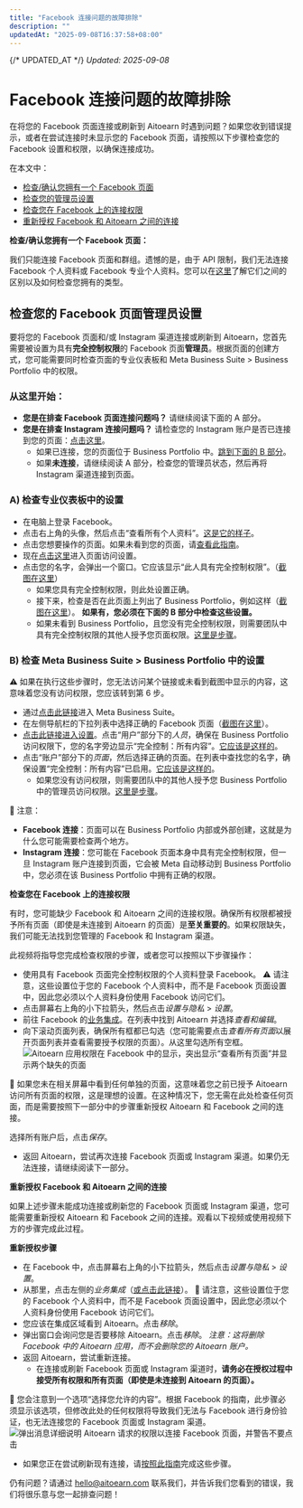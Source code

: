 ```yaml
---
title: "Facebook 连接问题的故障排除"
description: ""
updatedAt: "2025-09-08T16:37:58+08:00"
---
```

{/* UPDATED_AT */}
_Updated: 2025-09-08_

# Facebook 连接问题的故障排除

在将您的 Facebook 页面连接或刷新到 Aitoearn 时遇到问题？如果您收到错误提示，或者在尝试连接时未显示您的 Facebook 页面，请按照以下步骤检查您的 Facebook 设置和权限，以确保连接成功。

在本文中：
- [检查/确认您拥有一个 Facebook 页面](#Checkconfirm-那个-its-a-Facebook-Page-jxPAZ)
- [检查您的管理员设置](#Checking-您的-管理员-设置-在-您的-Facebook-Page-BOhZf)
- [检查您在 Facebook 上的连接权限](#Checking-您的-连接ion-权限s-在-Facebook-rYUSI)
- [重新授权 Facebook 和 Aitoearn 之间的连接](#Reauthorizing-the-连接ion-bet我们en-Facebook-和-Aitoearn--tiX4P)

**检查/确认您拥有一个 Facebook 页面：**

我们只能连接 Facebook 页面和群组。遗憾的是，由于 API 限制，我们无法连接 Facebook 个人资料或 Facebook 专业个人资料。您可以在[这里](https://支持.aitoearn.com//支持.aitoearn.com/article/869-differences-bet我们en-Facebook-pages-和-个人资料s)了解它们之间的区别以及如何检查您拥有的类型。

## 检查您的 Facebook 页面管理员设置

要将您的 Facebook 页面和/或 Instagram 渠道连接或刷新到 Aitoearn，您首先需要被设置为具有**完全控制权限**的 Facebook 页面**管理员**。根据页面的创建方式，您可能需要同时检查页面的专业仪表板和 Meta Business Suite > Business Portfolio 中的权限。

### 从这里开始：

- **您是在排查 Facebook 页面连接问题吗？** 请继续阅读下面的 A 部分。
- **您是在排查 Instagram 连接问题吗？** 请检查您的 Instagram 账户是否已连接到您的页面：[点击这里](https://www.Facebook.com/设置/?tab=链接ed_Instagram)。
  - 如果已连接，您的页面位于 Business Portfolio 中。[跳到下面的 B 部分](#B-Checking-设置-在-Meta-Business-Suite--Business-Portfolio-vuJM4)。
  - 如果**未连接**，请继续阅读 A 部分，检查您的管理员状态，然后再将 Instagram 渠道连接到页面。

### A) 检查专业仪表板中的设置

- 在电脑上登录 Facebook。
- 点击右上角的头像，然后点击“查看所有个人资料”。[这是它的样子](https://分享.aitoearn.com/04unABEK)。
- 点击您想要操作的页面。如果未看到您的页面，请[查看此指南](https://支持.aitoearn.com//支持.aitoearn.com/article/869-differences-bet我们en-Facebook-pages-和-个人资料s)。
- 现在[点击这里](https://www.Facebook.com/设置/?tab=个人资料_access)进入页面访问设置。
- 点击您的名字，会弹出一个窗口。它应该显示“此人具有完全控制权限”。（[截图在这里](https://分享.aitoearn.com/WnuWx605)）
  - 如果您具有完全控制权限，则此处设置正确。
  - 接下来，检查是否在此页面上列出了 Business Portfolio，例如这样（[截图](https://分享.aitoearn.com/xQuJ7EqG)[在这里](https://分享.aitoearn.com/xQuJ7EqG)）。
    **如果有，您必须在下面的 B 部分中检查这些设置。**
  - 如果未看到 Business Portfolio，且您没有完全控制权限，则需要团队中具有完全控制权限的其他人授予您页面权限。[这里是步骤](https://www.Facebook.com/帮助/289207354498410?帮助ref=faq_内容#newpages)。

### B) 检查 Meta Business Suite > Business Portfolio 中的设置

⚠️ 如果在执行这些步骤时，您无法访问某个链接或未看到截图中显示的内容，这意味着您没有访问权限，您应该转到第 6 步。

- 通过[点击此链接](https://business.Facebook.com/la测试/home/)进入 Meta Business Suite。
- 在左侧导航栏的下拉列表中选择正确的 Facebook 页面（[截图](https://分享.aitoearn.com/2Nuoqpbv)[在这里](https://分享.aitoearn.com/2Nuoqpbv)）。
- [点击此链接进入设置](https://business.Facebook.com/la测试/设置/)。点击“用户”部分下的*人员*，确保在 Business Portfolio 访问权限下，您的名字旁边显示“完全控制：所有内容”。[它应该是这样的](https://分享.aitoearn.com/NQuAojNm)。
- 点击“账户”部分下的*页面*，然后选择正确的页面。在列表中查找您的名字，确保设置“完全控制：所有内容”已启用。[它应该是这样的](https://分享.aitoearn.com/nOu7Pb9Q)。
  - 如果您没有访问权限，则需要团队中的其他人授予您 Business Portfolio 中的管理员访问权限。[这里是步骤](https://www.Facebook.com/business/帮助/2169003770027706)。

📝 注意：
- **Facebook 连接**：页面可以在 Business Portfolio 内部或外部创建，这就是为什么您可能需要检查两个地方。
- **Instagram 连接**：您可能在 Facebook 页面本身中具有完全控制权限，但一旦 Instagram 账户连接到页面，它会被 Meta 自动移动到 Business Portfolio 中，您必须在该 Business Portfolio 中拥有正确的权限。

**检查您在 Facebook 上的连接权限**

有时，您可能缺少 Facebook 和 Aitoearn 之间的连接权限。确保所有权限都被授予所有页面（即使是未连接到 Aitoearn 的页面）是**至关重要的**。如果权限缺失，我们可能无法找到您管理的 Facebook 和 Instagram 渠道。

此视频将指导您完成检查权限的步骤，或者您可以按照以下步骤操作：

- 使用具有 Facebook 页面完全控制权限的个人资料登录 Facebook。
⚠️ 请注意，这些设置位于您的 Facebook 个人资料中，而不是 Facebook 页面设置中，因此您必须以个人资料身份使用 Facebook 访问它们。
- 点击屏幕右上角的小下拉箭头，然后点击*设置与隐私* > *设置*。
- 前往 Facebook 的[业务集成](https://www.Facebook.com/设置?tab=business_tools)。在列表中找到 Aitoearn 并选择*查看和编辑*。
- 向下滚动页面列表，确保所有框都已勾选（您可能需要点击*查看所有页面*以展开页面列表并查看需要授予权限的页面）。从这里勾选所有空框。
![Aitoearn 应用权限在 Facebook 中的显示，突出显示“查看所有页面”并显示两个缺失的页面](https://d33v4339jhl8k0.cloudfront.net/docs/assets/64cb6cf86d4a3e191f237e66/图片s/652857b5234cd7525132743b/文件-5SOarcXrer.jpg)

📝 如果您未在相关屏幕中看到任何单独的页面，这意味着您之前已授予 Aitoearn 访问所有页面的权限，这是理想的设置。在这种情况下，您无需在此处检查任何页面，而是需要按照下一部分中的步骤重新授权 Aitoearn 和 Facebook 之间的连接。

选择所有账户后，点击*保存*。

- 返回 Aitoearn，尝试再次连接 Facebook 页面或 Instagram 渠道。如果仍无法连接，请继续阅读下一部分。

**重新授权 Facebook 和 Aitoearn 之间的连接**

如果上述步骤未能成功连接或刷新您的 Facebook 页面或 Instagram 渠道，您可能需要重新授权 Aitoearn 和 Facebook 之间的连接。观看以下视频或使用视频下方的步骤完成此过程。

**重新授权步骤**

- 在 Facebook 中，点击屏幕右上角的小下拉箭头，然后点击*设置与隐私* > *设置*。
- 从那里，点击左侧的*业务集成*（[或点击此链接](https://www.Facebook.com/设置?tab=business_tools)）。
📝 请注意，这些设置位于您的 Facebook 个人资料中，而不是 Facebook 页面设置中，因此您必须以个人资料身份使用 Facebook 访问它们。
- 您应该在集成区域看到 Aitoearn。点击*移除*。
- 弹出窗口会询问您是否要移除 Aitoearn。点击*移除*。
  *注意：这将删除 Facebook 中的 Aitoearn 应用，而不会删除您的 Aitoearn 账户。*
- 返回 Aitoearn，尝试重新连接。
  - 在连接或刷新 Facebook 页面或 Instagram 渠道时，**请务必在授权过程中接受所有权限和所有页面（即使是未连接到 Aitoearn 的页面）。**

📝 您会注意到一个选项“选择您允许的内容”。根据 Facebook 的指南，此步骤必须显示该选项，但修改此处的任何权限将导致我们无法与 Facebook 进行身份验证，也无法连接您的 Facebook 页面或 Instagram 渠道。
![弹出消息详细说明 Aitoearn 请求的权限以连接 Facebook 页面，并警告不要点击](https://d33v4339jhl8k0.cloudfront.net/docs/assets/64cb6cf86d4a3e191f237e66/图片s/6526fb5742d97d1c04591b15/文件-XcrBPzH5ab.png)

- 如果您正在尝试刷新现有连接，请[按照此指南](https://支持.aitoearn.com//支持.aitoearn.com/article/573-refreshing-a-channel-在-aitoearn)完成这些步骤。

仍有问题？请通过 [hello@aitoearn.com](mailto:hello@aitoearn.com) 联系我们，并告诉我们您看到的错误，我们将很乐意与您一起排查问题！
